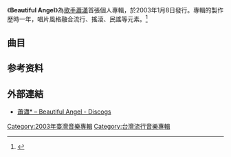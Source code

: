 {{Infobox Album
| Name		= Beautiful Angel
| Type		= Album
| Artist	= [[蕭瀟|蕭瀟]]
| Cover 	= Beautiful Angel album.jpg
| Released	= 2003年1月8日
| Recorded	= 2002年
| Genre	        = 國語流行
| Length	= 49:31
| Label	        = [[歌萊美唱片|GMM 8866]]
| Last album	= 
| This album	= '''Beautiful Angel'''<br />(2003年)
| Next album	= [[I'm_蕭蕭|I'm 蕭蕭]]<br/>(2006年)
| Misc          = {{Extra album cover 2
| Upper caption = 視聽享受版封面
| Type          = 專輯
| Cover         = 
}}
}}
《'''Beautiful Angel'''》為[[歌手|歌手]][[蕭瀟|蕭瀟]]首張個人專輯，於2003年1月8日發行。專輯的製作歷時一年，唱片風格融合流行、搖滾、民謠等元素。<ref>{{Cite web |url=http://ent.sina.com.cn/p/i/2003-04-22/1100146313.html |title=歌坛新人萧潇：明星综合体躺下来都美(附图) |accessdate=2016-09-22 |archive-date=2016-09-23 |archive-url=https://web.archive.org/web/20160923063031/http://ent.sina.com.cn/p/i/2003-04-22/1100146313.html |dead-url=no }}</ref>

==曲目==
{{Tracklist
| collapsed = 
| headline = 
| font_size = 
| total_length = 49:31

| extra_column =

| title1 = 矜持
| music1 = [[郭子|郭子]]
| lyrics1 = [[許常德|許常德]]
| arranger1 = 
| producer1 = 
| longnote1 = 
| length1 = 4:57

| title2 = 愛要坦蕩蕩
| music2 = Rungroth Pholwa
| lyrics2 = 許常德
| arranger2 = 
| producer2 = 
| longnote2 = 
| length2 = 3:58

| title3 = 花
| music3 = [[林揮斌|林揮斌]]
| lyrics3 = [[何欣穗|ciacia]]
| arranger3 = 
| producer3 = 
| longnote3 = 
| length3 = 3:24

| title4 = 不好聽的話
| music4 = ciacia
| lyrics4 = ciacia
| arranger4 = 
| producer4 = 
| longnote4 = 
| length4 = 3:06

| title5 = 時間沒有等我
| music5 = ciacia
| lyrics5 = ciacia
| arranger5 = 
| producer5 = 
| longnote5 = 
| length5 = 4:19

| title6 = 讓愛自由
| music6 = 王美蓮
| lyrics6 = 王美蓮
| arranger6 = 
| producer6 = 
| longnote6 = 
| length6 = 3:48

| title7 = 我沒有哭
| music7 = Benny Hsiao
| lyrics7 = ciacia
| arranger7 = 
| producer7 = 
| longnote7 = 
| length7 = 4:11

| title8 = 沒有寄的信
| music8 = [[張懸|張懸]]
| lyrics8 = 張懸
| arranger8 = 
| producer8 = 
| longnote8 = 
| length8 = 5:27

| title9 = Band-Aid
| music9 = 林揮斌
| lyrics9 = ciacia
| arranger9 = 
| producer9 = 
| longnote9 = 
| length9 = 4:10

| title10 = Beautiful Angel
| music10 = Benny Hsiao
| lyrics10 = ciacia
| arranger10 = 
| producer10 = 
| longnote10 = 
| length10 = 4:16

| title11 = 白吃白喝
| music11 = 張懸
| lyrics11 = 張懸
| arranger11 = 
| producer11 = 
| longnote11 = 
| length11 = 2:55

| title12 = 直到最後那天
| music12 = 張懸
| lyrics12 = 小弟 & 張懸
| arranger12 = 
| producer12 = 
| longnote12 = 
| length12 = 5:05
}}

== 参考资料 ==
<references/>

== 外部連結 ==
*[https://www.discogs.com/%E8%95%AD%E7%80%9F-Beautiful-Angel/release/11241643 蕭瀟* – Beautiful Angel - Discogs] {{Wayback|url=https://www.discogs.com/%E8%95%AD%E7%80%9F-Beautiful-Angel/release/11241643 |date=20210728074300 }}

[[Category:2003年臺灣音樂專輯|Category:2003年臺灣音樂專輯]]
[[Category:台灣流行音樂專輯|Category:台灣流行音樂專輯]]